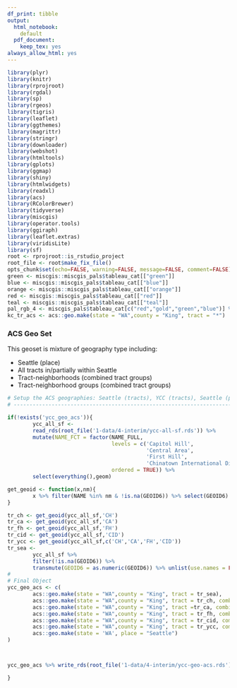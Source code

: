 ```yaml
---
df_print: tibble
output:
  html_notebook:
    default
  pdf_document:
    keep_tex: yes
always_allow_html: yes
---
```


```r
library(plyr)
library(knitr)
library(rprojroot)
library(rgdal)
library(sp)
library(rgeos)
library(tigris)
library(leaflet)
library(ggthemes)
library(magrittr)
library(stringr)
library(downloader)
library(webshot)
library(htmltools)
library(gplots)
library(ggmap)
library(shiny)
library(htmlwidgets)
library(readxl)
library(acs)
library(RColorBrewer)
library(tidyverse)
library(miscgis)
library(operator.tools)
library(ggiraph)
library(leaflet.extras)
library(viridisLite)
library(sf)
root <- rprojroot::is_rstudio_project
root_file <- root$make_fix_file()
opts_chunk$set(echo=FALSE, warning=FALSE, message=FALSE, comment=FALSE)
green <- miscgis::miscgis_pals$tableau_cat[["green"]]
blue <- miscgis::miscgis_pals$tableau_cat[["blue"]]
orange <- miscgis::miscgis_pals$tableau_cat[["orange"]]
red <- miscgis::miscgis_pals$tableau_cat[["red"]]
teal <- miscgis::miscgis_pals$tableau_cat[["teal"]]
pal_rgb_4 <- miscgis_pals$tableau_cat[c("red","gold","green","blue")] %>% unlist %>% palette()
kc_tr_acs <- acs::geo.make(state = "WA",county = "King", tract = "*")

```

### ACS Geo Set
This geoset is mixture of geography type including:

  - Seattle (place)
  - All tracts in/partially within Seattle
  - Tract-neighborhoods (combined tract groups)
  - Tract-neighborhood groups (combined tract groups)
  
```r

# Setup the ACS geographies: Seattle (tracts), YCC (tracts), Seattle (place)
# -----------------------------------------------------------------------------

if(!exists('ycc_geo_acs')){
        ycc_all_sf <- 
        read_rds(root_file('1-data/4-interim/ycc-all-sf.rds')) %>% 
        mutate(NAME_FCT = factor(NAME_FULL,
                                 levels = c('Capitol Hill',
                                            'Central Area',
                                            'First Hill',
                                            'Chinatown International District'),
                                 ordered = TRUE)) %>% 
        select(everything(),geom)

get_geoid <- function(x,nm){
        x %>% filter(NAME %in% nm & !is.na(GEOID6)) %>% select(GEOID6) %>% unlist(use.names = FALSE) %>% as.numeric
}

tr_ch <- get_geoid(ycc_all_sf,'CH')
tr_ca <- get_geoid(ycc_all_sf,'CA')
tr_fh <- get_geoid(ycc_all_sf,'FH')
tr_cid <- get_geoid(ycc_all_sf,'CID')
tr_ycc <- get_geoid(ycc_all_sf,c('CH','CA','FH','CID'))
tr_sea <- 
        ycc_all_sf %>% 
        filter(!is.na(GEOID6)) %>% 
        transmute(GEOID6 = as.numeric(GEOID6)) %>% unlist(use.names = FALSE)
#
# Final Object
ycc_geo_acs <- c(
        acs::geo.make(state = "WA",county = "King", tract = tr_sea),
        acs::geo.make(state = "WA",county = "King", tract = tr_ch, combine = TRUE, combine.term = 'CH'),
        acs::geo.make(state = "WA",county = "King", tract =tr_ca, combine = TRUE, combine.term = 'CA'),
        acs::geo.make(state = "WA",county = "King", tract = tr_fh, combine = TRUE, combine.term = 'FH'),
        acs::geo.make(state = "WA",county = "King", tract = tr_cid, combine = TRUE, combine.term = 'CID'),
        acs::geo.make(state = "WA",county = "King", tract = tr_ycc, combine = TRUE, combine.term = 'YCC'),
        acs::geo.make(state = 'WA', place = "Seattle")
)



ycc_geo_acs %>% write_rds(root_file('1-data/4-interim/ycc-geo-acs.rds'))

}


```

